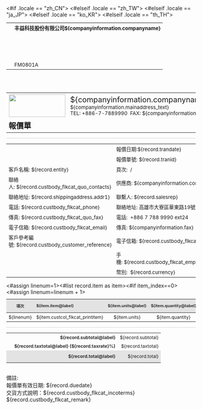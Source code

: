 <?xml version="1.0"?><!DOCTYPE pdf PUBLIC "-//big.faceless.org//report" "report-1.1.dtd">
<pdf>
<head>
	<link name="NotoSans" type="font" subtype="truetype" src="${nsfont.NotoSans_Regular}" src-bold="${nsfont.NotoSans_Bold}" src-italic="${nsfont.NotoSans_Italic}" src-bolditalic="${nsfont.NotoSans_BoldItalic}" bytes="2" />
	<#if .locale == "zh_CN">
		<link name="NotoSansCJKsc" type="font" subtype="opentype" src="${nsfont.NotoSansCJKsc_Regular}" src-bold="${nsfont.NotoSansCJKsc_Bold}" bytes="2" />
	<#elseif .locale == "zh_TW">
		<link name="NotoSansCJKtc" type="font" subtype="opentype" src="${nsfont.NotoSansCJKtc_Regular}" src-bold="${nsfont.NotoSansCJKtc_Bold}" bytes="2" />
	<#elseif .locale == "ja_JP">
		<link name="NotoSansCJKjp" type="font" subtype="opentype" src="${nsfont.NotoSansCJKjp_Regular}" src-bold="${nsfont.NotoSansCJKjp_Bold}" bytes="2" />
	<#elseif .locale == "ko_KR">
		<link name="NotoSansCJKkr" type="font" subtype="opentype" src="${nsfont.NotoSansCJKkr_Regular}" src-bold="${nsfont.NotoSansCJKkr_Bold}" bytes="2" />
	<#elseif .locale == "th_TH">
		<link name="NotoSansThai" type="font" subtype="opentype" src="${nsfont.NotoSansThai_Regular}" src-bold="${nsfont.NotoSansThai_Bold}" bytes="2" />
	</#if>
    <macrolist>
        <macro id="nlfooter">
            <table align="right" border="0" cellpadding="1" cellspacing="1" style="font-size:10pt;width:100%;"><tr>
	<td>&nbsp;</td>
	<td style="align: center;"><strong>丰益科技股份有限公司${companyinformation.companyname}</strong></td>
	</tr>
	<tr>
	<td>&nbsp;</td>
	<td style="align: center;">&nbsp;</td>
	</tr>
	<tr>
	<td>&nbsp;</td>
	<td>&nbsp;</td>
	</tr>
	<tr>
	<td style="height: 18px;">&nbsp;</td>
	<td style="height: 18px; border-bottom:2px;">&nbsp;</td>
	</tr>
	<tr>
	<td style="height: 18px;">&nbsp;</td>
	<td style="height: 18px; align: right;">FM0801A</td>
	</tr></table>
        </macro>
    </macrolist>
    <style type="text/css">* {
		<#if .locale == "zh_CN">
			font-family: NotoSans, NotoSansCJKsc, sans-serif;
		<#elseif .locale == "zh_TW">
			font-family: NotoSans, NotoSansCJKtc, sans-serif;
		<#elseif .locale == "ja_JP">
			font-family: NotoSans, NotoSansCJKjp, sans-serif;
		<#elseif .locale == "ko_KR">
			font-family: NotoSans, NotoSansCJKkr, sans-serif;
		<#elseif .locale == "th_TH">
			font-family: NotoSans, NotoSansThai, sans-serif;
		<#else>
			font-family: NotoSans, sans-serif;
		</#if>
		}
        table {
            font-size: 9pt;
            table-layout: fixed;
        }
        th {
            font-weight: bold;
            font-size: 8pt;
            vertical-align: middle;
            padding: 5px 6px 3px;
            background-color: #e3e3e3;
            color: #333333;
        }
        td {
            padding: 4px 6px;
        }
		td p {align:left }
        b {
            font-weight: bold;
            color: #333333;
        }
        table.header td {
            padding: 0;
            font-size: 10pt;
        }
        table.footer td {
            padding: 0;
            font-size: 8pt;
        }
        table.itemtable th {
            padding-bottom: 10px;
            padding-top: 10px;
        }
        table.body td {
            padding-top: 2px;
        }
        table.total {
            page-break-inside: avoid;
        }
        tr.totalrow {
            background-color: #e3e3e3;
            line-height: 200%;
        }
        td.totalboxtop {
            font-size: 12pt;
            background-color: #e3e3e3;
        }
        td.addressheader {
            font-size: 8pt;
            padding-top: 6px;
            padding-bottom: 2px;
        }
        td.address {
            padding-top: 0;
        }
        td.totalboxmid {
            font-size: 28pt;
            padding-top: 20px;
            background-color: #e3e3e3;
        }
        td.totalboxbot {
            background-color: #e3e3e3;
            font-weight: bold;
        }
        span.title {
            font-size: 28pt;
        }
        span.number {
            font-size: 16pt;
        }
        span.itemname {
            font-weight: bold;
            line-height: 150%;
        }
        hr {
            width: 100%;
            color: #d3d3d3;
            background-color: #d3d3d3;
            height: 1px;
        }
</style>
</head>
<body footer="nlfooter" footer-height="20pt" padding="10mm 10mm 20mm 10mm" size="A4">
    <div style="text-align: right;">&nbsp;</div>

<div style="text-align: right;">&nbsp;</div>

<table border="0" cellpadding="1" cellspacing="1" style="font-size:10pt;width:100%; align: center;"><tr>
	<td style="white-space: nowrap; vertical-align: top;"><img src="${companyInformation.logoUrl}" style="width: 150px; height: 60px; float: left; margin: 0px 1px;" /></td>
	<td colspan="4" style="align: center; white-space: nowrap;"><span style="font-size:20px">${companyinformation.companyname}</span><br />${companyinformation.mainaddress_text}<br />TEL: +886-7-7889990&nbsp; FAX:&nbsp;${companyinformation.fax}</td>
	</tr>
	<tr>
	<td colspan="5" style="align: center;"><span style="font-size:20px;"><strong>報價單</strong></span></td>
	</tr></table>

<hr />
<table border="0" cellpadding="3" cellspacing="1" style="font-size:10pt;width:100%"><tr>
	<td>&nbsp;</td>
	<td>報價日期:${record.trandate}</td>
	</tr>
	<tr>
	<td>&nbsp;</td>
	<td>報價單號:&nbsp;${record.tranid}</td>
	</tr>
	<tr>
	<td>客戶名稱:&nbsp;${record.entity}</td>
	<td>頁次:&nbsp;&nbsp;<pagenumber/>/<totalpages/></td>
	</tr>
	<tr>
	<td>聯絡人:&nbsp;${record.custbody_flkcat_quo_contacts}</td>
	<td>供應商: ${companyinformation.companyname}</td>
	</tr>
	<tr>
	<td style="white-space: nowrap;">聯絡地址:&nbsp;${record.shippingaddress.addr1}</td>
	<td>聯繫人:&nbsp;${record.salesrep}</td>
	</tr>
	<tr>
	<td>電話:&nbsp;${record.custbody_flkcat_phone}</td>
	<td>聯絡地址:&nbsp;高雄市大寮區華東路19號</td>
	</tr>
	<tr>
	<td>傳真:&nbsp;${record.custbody_flkcat_quo_fax}</td>
	<td>電話:&nbsp; +886 7 788 9990 ext24</td>
	</tr>
	<tr>
	<td>電子信箱:&nbsp;${record.custbody_flkcat_email}</td>
	<td>傳真:&nbsp;${companyinformation.fax}</td>
	</tr>
	<tr>
	<td>客戶參考編號:&nbsp;${record.custbody_customer_reference}</td>
	<td>電子信箱:&nbsp;${record.custbody_flkcat_employee_email}</td>
	</tr>
	<tr>
	<td>&nbsp;</td>
	<td>手機:&nbsp;${record.custbody_flkcat_employee_mobilephone}</td>
	</tr>
	<tr>
	<td>&nbsp;</td>
	<td>幣別:&nbsp;&nbsp;${record.currency}</td>
	</tr></table>

<table class="itemtable" style="width: 100%; margin-top: 10px;"><#assign linenum=1><!-- start items --><#list record.item as item><#if item_index==0>
<thead>
	<tr>
	<th align="center" colspan="3">項次</th>
	<th align="left" colspan="8">${item.item@label}</th>
	<th align="center" colspan="2">${item.units@label}</th>
	<th align="center" colspan="3">${item.quantity@label}</th>
	<th align="right" colspan="6">${item.rate@label}</th>
	<th align="right" colspan="6">${item.amount@label}</th>
	</tr>
</thead>
</#if><tr>
	<td align="center" colspan="3">${linenum}</td>
	<td align="left" colspan="8">${item.custcol_flkcat_printitem}</td>
	<td align="center" colspan="2">${item.units}</td>
	<td align="center" colspan="3">${item.quantity}</td>
	<td align="right" colspan="6">${item.rate}</td>
	<td align="right" colspan="6">${item.amount}</td>
	<#assign linenum=linenum + 1></tr>
	</#list><!-- end items --></table>

<hr />
<table class="total" style="width: 100%; margin-top: 10px;"><tr>
	<td colspan="4">&nbsp;</td>
	<td align="right"><b>${record.subtotal@label}</b></td>
	<td align="right">${record.subtotal}</td>
	</tr>
	<tr>
	<td colspan="4">&nbsp;</td>
	<td align="right"><b>${record.taxtotal@label} (${record.taxrate}%)</b></td>
	<td align="right">${record.taxtotal}</td>
	</tr>
	<tr class="totalrow">
	<td background-color="#ffffff" colspan="4">&nbsp;</td>
	<td align="right"><b>${record.total@label}</b></td>
	<td align="right">${record.total}</td>
	</tr></table>
<br />備註:&nbsp;<br />報價單有效日期:&nbsp;${record.duedate}<br />交貨方式說明：${record.custbody_flkcat_incoterms}<br />${record.custbody_flkcat_remark}
</body>
</pdf> 

